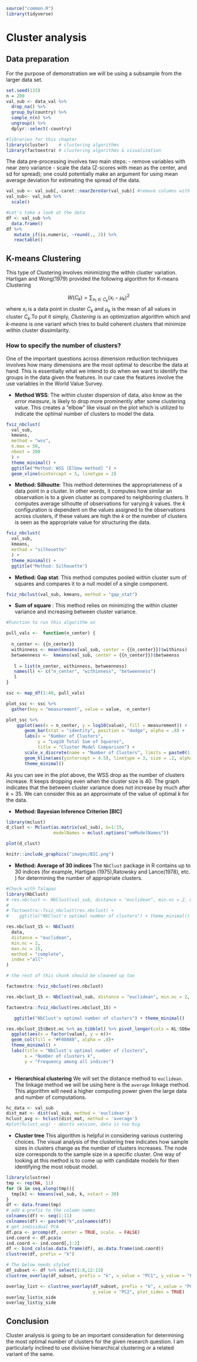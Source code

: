 
```r
source("common.R")
library(tidyverse)
```

# Cluster analysis {#cluster}

## Data preparation 

For the purpose of demonstration we will be using a subsample from the larger data set. 
```r
set.seed(133)
n = 200
val_sub <- data_val %>%
  drop_na() %>% 
  group_by(country) %>% 
  sample_n(n) %>% 
  ungroup() %>% 
  dplyr::select(-country)
```

```r
#libraries for this chapter
library(cluster)    # clustering algorithms
library(factoextra) # clustering algorithms & visualization
```
 
 The data pre-processing involves two main steps:
 - remove variables with near zero variance
 - scale the data (Z-scores with mean as the center, and sd for spread); one could potentially make an argument for using mean average deviation for estimating the spread of the data. 
 
```r
val_sub <- val_sub[,-caret::nearZeroVar(val_sub)] #remove columns with near zero variance - we have already removed the columns with near zero variance so we move to the next step. 
val_sub<- val_sub %>% 
  scale()
```

```r
#Let's take a look at the data 
df <- val_sub %>% 
  data.frame() 
df %>% 
   mutate_if(is.numeric, ~round(., 2)) %>% 
   reactable()
```

## K-means Clustering 
This type of Clustering involves minimizing the within cluster variation. Hartigan and Wong(1979) provided the following algorithm for K-means Clustering 

$$W(C_k) =  \sum_{x_1 \in C_k}(x_i-μ_k)^2$$
where $x_i$ is a data point in cluster $C_k$ and $μ_k$ is the mean of all values in cluster $C_k$.To put it simply, _Clustering_ is an optimization algorithm which and _k-means_ is one variant which tries to build coherent clusters that minimize within cluster dissimilarity.  

### How to specify the number of clusters?
\n
One of the important questions across dimension reduction techniques involves how many dimensions are the most optimal to describe the data at hand. This is essentially what we intend to do when we want to identify the groups in the data given the features. In our case the features involve the use variables in the World Value Survey. 


- **Method WSS**: The within cluster dispersion of data, also know as the _error measure_, is likely to drop more prominently after some clustering value. This creates a "elbow" like visual on the plot which is utilized to indicate the optimal number of clusters to model the data. 

```r
fviz_nbclust(
  val_sub, 
  kmeans, 
  method = "wss", 
  k.max = 50, 
  nboot = 200
  ) + 
  theme_minimal() + 
  ggtitle("Method: WSS [Elbow method] ") + 
  geom_vline(xintercept = 5, linetype = 2)

```

- **Method: Silhoutte**: This method determines the appropriateness of a data point in a cluster. In other words, it computes how similar an observation is to a given cluster as compared to neighboring clusters. 
It computes average silhoutte of observations for varying _k_ values. the _k_ configuration is dependent on the values assigned to the observations across clusters, if these values are high the _k_ or the number of clusters is seen as the appropriate value for structuring the data. 
```r
fviz_nbclust(
  val_sub,
  kmeans,
  method = "silhouette"
  ) + 
  theme_minimal() +
  ggtitle("Method: Silhouette")
```

- **Method: Gap stat**: This method computes pooled within cluster sum of squares and compares it to a null model of a single component. 
```r
fviz_nbclust(val_sub, kmeans, method = "gap_stat")
```


- **Sum of square **: This method relies on minimizing the within cluster variance and increasing between cluster variance. 

```r
#Function to run this algorithm on 

pull_vals <-  function(n_center) {
  
  n_center <- {{n_center}}
  withinness <- mean(kmeans(val_sub, center = {{n_center}})$withinss)
  betweenness <-  kmeans(val_sub, center = {{n_center}})$betweenss
  
   l = list(n_center, withinness, betweenness) 
   names(l) <- c("n_center", "withinness", "betweenness")
   l
}

ssc <- map_df(1:40, pull_vals)

plot_ssc <- ssc %>%
  gather(key = "measurement", value = value, -n_center) 
```

```r
plot_ssc %>% 
    ggplot(aes(x = n_center, y = log10(value), fill = measurement)) +
       geom_bar(stat = "identity", position = "dodge", alpha = .8) +     
       labs(x = "Number of Clusters", 
            y = "Log10 Total Sum of Squares", 
            title = "Cluster Model Comparison") +
       scale_x_discrete(name = "Number of Clusters", limits = paste0(1:40)) +
       geom_hline(aes(yintercept = 4.5), linetype = 3, size = .2, alpha = .5)+
       theme_minimal()
```

As you can see in the plot above, the WSS drop as the number of clusters increase. It keeps dropping even when the cluster size is 40. The graph indicates that the between cluster variance does not increase by much after _k_ = 35. We can consider this as an approximate of the value of optimal _k_ for the data. 

- **Method: Bayesian Inference Criterion [BIC]**
```r
library(mclust)
d_clust <- Mclust(as.matrix(val_sub), G=1:15, 
                  modelNames = mclust.options("emModelNames"))

plot(d_clust)
```

```r
knitr::include_graphics("images/BIC.png")
```

- **Method: Average of 30 indices **
The  `NbClust` package in R contains up to 30 indices (for example, Hartigan (1975),Ratowsky and Lance(1978), etc. ) for determining the number of appropriate clusters.
```r
#Check with Talapas 
library(NbClust)
# res.nbclust <- NbClust(val_sub, distance = "euclidean", min.nc = 2, max.nc = 9, method = "complete", index ="all")
# 
# factoextra::fviz_nbclust(res.nbclust) + 
#    ggtitle("NbClust's optimal number of clusters") + theme_minimal()

res.nbclust_15 <- NbClust(
  data,
  distance = "euclidean",
  min.nc = 2,
  max.nc = 15,
  method = "complete",
  index ="all"
)

# the rest of this chunk should be cleaned up too

factoextra::fviz_nbclust(res.nbclust)

res.nbclust_15 <- NbClust(val_sub, distance = "euclidean", min.nc = 2, max.nc = 15,method = "complete", index ="all")

factoextra::fviz_nbclust(res.nbclust_15) + 

   ggtitle("NbClust's optimal number of clusters") + theme_minimal()

res.nbclust_15$Best.nc %>% as_tibble() %>% pivot_longer(cols = KL:SDbw,  names_to = "index") %>% slice(1:26) %>% count(value) %>% 
  ggplot(aes(x = factor(value), y = n))+
  geom_col(fill = "#F08080", alpha = .8)+
  theme_minimal() +
  labs(title = "NbClust's optimal number of clusters", 
       x = "Number of clusters k",
       y = "Frequency among all indices")
  
```

- **Hierarchical clustering** 
We will set the distance method to `euclidean`. The linkage method we will be using here is the `average` linkage method. This algorithm will need a higher computing power given the large data and number of computations. 
```r
hc_data <- val_sub
dist_mat <- dist(val_sub, method = 'euclidean')
hclust_avg <- hclust(dist_mat, method = 'average')
#plot(hclust_avg) - aborts session, data is too big 
```

- **Cluster tree**
This algorithm is helpful in considering various custering choices. The visual analysis of the clustering tree indicates how sample sizes in clusters change as the number of clusters increases. The node size corresponds to the sample size in a specific cluster. One way of looking at this method is to come up with candidate models for then identifying the most robust model. 
```r
library(clustree)
tmp <- rep(NA, 11)
for (k in seq_along(tmp)){
  tmp[k] <- kmeans(val_sub, k, nstart = 30)
}
df <- data.frame(tmp)
# add a prefix to the column names
colnames(df) <- seq(1:11)
colnames(df) <- paste0("k",colnames(df))
# get individual PCA
df.pca <- prcomp(df, center = TRUE, scale. = FALSE)
ind.coord <- df.pca$x
ind.coord <- ind.coord[,1:2]
df <- bind_cols(as.data.frame(df), as.data.frame(ind.coord))
clustree(df, prefix = "k")

# The below needs styled
df_subset <- df %>% select(1:8,12:13)
clustree_overlay(df_subset, prefix = "k", x_value = "PC1", y_value = "PC2")

overlay_list <- clustree_overlay(df_subset, prefix = "k", x_value = "PC1",
                                 y_value = "PC2", plot_sides = TRUE)
overlay_list$x_side
overlay_list$y_side
```

## Conclusion

Cluster analysis is going to be an important consideration for determining the most optimal number of clusters for the given research question. I am particularly inclined to use divisive hierarchical clustering or a related variant of the same. 


